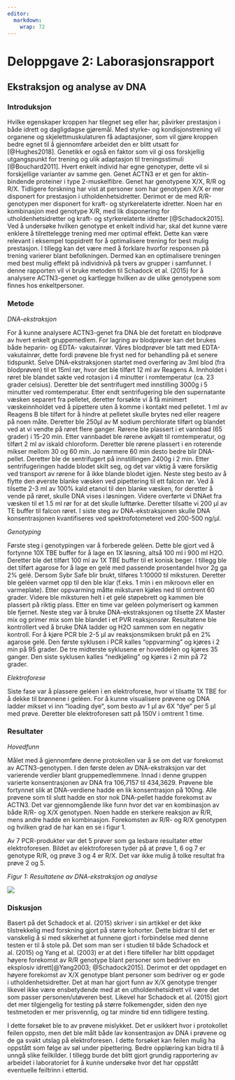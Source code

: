```yaml
---
editor: 
  markdown: 
    wrap: 72
---
```


# Deloppgave 2: Laborasjonsrapport

<!-- Part 1: Laboratory report -->

## Ekstraksjon og analyse av DNA 

### Introduksjon 

Hvilke egenskaper kroppen har tilegnet seg eller har, påvirker
prestasjon i både idrett og dagligdagse gjøremål. Med styrke- og
kondisjonstrening vil organene og skjelettmuskulaturen få adaptasjoner,
som vil gjøre kroppen bedre egnet til å gjennomføre arbeidet den er
blitt utsatt for [@Hughes2018]. Genetikk er også en faktor som vil gi
oss forskjellig utgangspunkt for trening og ulik adaptasjon til
treningsstimuli [@Bouchard2011]. Hvert enkelt individ har egne
genotyper, dette vil si forskjellige varianter av samme gen. Genet ACTN3
er et gen for aktin-bindende proteiner i type 2-muskelfibre. Genet har
genotypene X/X, R/R og R/X. Tidligere forskning har vist at personer som
har genotypen X/X er mer disponert for prestasjon i
utholdenhetsidretter. Derimot er de med R/R-genotypen mer disponert for
kraft- og styrkerelaterte idretter. Noen har en kombinasjon med genotype
X/R, med lik disponering for utholdenhetsidretter og kraft- og
styrkerelaterte idretter [@Schadock2015]. Ved å undersøke hvilken
genotype et enkelt individ har, skal det kunne være enklere å
tilrettelegge trening med mer optimal effekt. Dette kan være relevant i
eksempel toppidrett for å optimalisere trening for best mulig
prestasjon. I tillegg kan det være med å forklare hvorfor responsen på
trening varierer blant befolkningen. Dermed kan en optimalisere
treningen med best mulig effekt på individnivå på tvers av grupper i
samfunnet. I denne rapporten vil vi bruke metoden til Schadock et al.
(2015) for å analysere ACTN3-genet og kartlegge hvilken av de ulike
genotypene som finnes hos enkeltpersoner.

### Metode 

*DNA-ekstraksjon*

For å kunne analysere ACTN3-genet fra DNA ble det foretatt en blodprøve
av hvert enkelt gruppemedlem. For lagring av blodprøver kan det brukes
både heparin- og EDTA- vakutainrør. Våres blodprøver ble tatt med
EDTA-vakutainrør, dette fordi prøvene ble fryst ned for behandling på et
senere tidspunkt. Selve DNA-ekstraksjonen startet med overføring av 3ml
blod (fra blodprøven) til et 15ml rør, hvor det ble tilført 12 ml av
Reagens A. Innholdet i røret ble blandet sakte ved rotasjon i 4 minutter
i romtemperatur (ca. 23 grader celsius). Deretter ble det sentrifugert
med innstilling 3000g i 5 minutter ved romtemperatur. Etter endt
sentrifugering ble den supernatante væsken separert fra pelletet,
deretter forsøkte vi å få minimert væskeinnholdet ved å pipettere uten å
komme i kontakt med pelletet. 1 ml av Reagens B ble tilført for å hindre
at pelletet skulle brytes ned eller reagere på noen måte. Deretter ble
250μl av M sodium perchlorate tilført og blandet ved at vi vendte på
røret flere ganger. Rørene ble plassert i et vannbad (65 grader) i 15-20
min. Etter vannbadet ble rørene avkjølt til romtemperatur, og tilført 2
ml av iskald chloroform. Deretter ble rørene plassert i en roterende
mikser mellom 30 og 60 min. Jo nærmere 60 min desto bedre blir
DNA-pellet. Deretter ble de sentrifugert på innstillingen 2400g i 2 min.
Etter sentrifugeringen hadde blodet skilt seg, og det var viktig å være
forsiktig ved transport av rørene for å ikke blande blodet igjen. Neste
steg besto av å flytte den øverste blanke væsken ved pipettering til ett
falcon rør. Ved å tilsette 2-3 ml av 100% kald etanol til den blanke
væsken, for deretter å vende på røret, skulle DNA vises i løsningen.
Videre overførte vi DNAet fra væsken til et 1.5 ml rør for at det skulle
lufttørke. Deretter tilsatte vi 200 μl av TE buffer til falcon røret. I
siste steg av DNA-ekstraksjonen skulle DNA konsentrasjonen kvantifiseres
ved spektrofotometeret ved 200-500 ng/μl.

*Genotyping*

Første steg i genotypingen var å forberede geléen. Dette ble gjort ved å
fortynne 10X TBE buffer for å lage en 1X løsning, altså 100 ml i 900 ml
H2O. Deretter ble det tilført 100 ml av 1X TBE buffer til et konisk
beger. I tillegg ble det tilført agarose for å lage en gelé med passende
prosentandel hvor 2g ga 2% gelé. Dersom Sybr Safe blir brukt, tilføres
1:10000 til miksturen. Deretter ble geléen varmet opp til den ble klar
(f.eks. 1 min i en mikroovn eller en varmeplate). Etter oppvarming måtte
miksturen kjøles ned til omtrent 60 grader. Videre ble miksturen helt i
et gelé støpebrett og kammen ble plassert på riktig plass. Etter en time
var geléen polymerisert og kammen ble fjernet. Neste steg var å bruke
DNA-ekstraksjonen og tilsette 2X Master mix og primer mix som ble
blandet i et PVR reaksjonsrør. Resultatene ble kontrollert ved å bruke
DNA ladder og H2O sammen som en negativ kontroll. For å kjøre PCR ble
2-5 μl av reaksjonsmiksen brukt på en 2% agarose gelé. Den første
syklusen i PCR kalles "oppvarming" og kjøres i 2 min på 95 grader. De
tre midterste syklusene er hoveddelen og kjøres 35 ganger. Den siste
syklusen kalles "nedkjøling" og kjøres i 2 min på 72 grader.

*Elektroforese*

Siste fase var å plassere geléen i en elektroforese, hvor vi tilsatte 1X
TBE for å dekke til brønnene i geléen. For å kunne visualisere prøvene
og DNA ladder mikset vi inn "loading dye", som besto av 1 μl av 6X "dye"
per 5 μl med prøve. Deretter ble elektroforesen satt på 150V i omtrent 1
time.

### Resultater 

*Hovedfunn*

Målet med å gjennomføre denne protokollen var å se om det var forekomst
av ACTN3-genotypen. I den første delen av DNA-ekstraksjon var det
varierende verdier blant gruppemedlemmene. Innad i denne gruppen
varierte konsentrasjonen av DNA fra 106,7157 til 434,3629. Prøvene ble
fortynnet slik at DNA-verdiene hadde en lik konsentrasjon på 100ng. Alle
prøvene som til slutt hadde en stor nok DNA-pellet hadde forekomst av
ACTN3. Det var gjennomgående like funn hvor det var en kombinasjon av
både R/R- og X/X genotypen. Noen hadde en sterkere reaksjon av R/R, mens
andre hadde en kombinasjon. Forekomsten av R/R- og R/X genotypen og
hvilken grad de har kan en se i figur 1.

Av 7 PCR-produkter var det 5 prøver som ga lesbare resultater etter
elektroforesen. Bildet av elektroforesen tyder på at prøve 1, 6 og 7 er
genotype R/R, og prøve 3 og 4 er R/X. Det var ikke mulig å tolke
resultat fra prøve 2 og 5.

*Figur 1: Resultatene av DNA-ekstraksjon og analyse*

![](images/Bilde1.jpg)

### Diskusjon 

Basert på det Schadock et al. (2015) skriver i sin artikkel er det ikke
tilstrekkelig med forskning gjort på større kohorter. Dette bidrar til
det er vanskelig å si med sikkerhet at funnene gjort i forbindelse med
denne testen er til å stole på. Det som man ser i studien til både
Schadock et al. (2015) og Yang et al. (2003) er at det i flere tilfeller
har blitt oppdaget høyere forekomst av R/R genotype blant personer som
bedriver en eksplosiv idrett[@Yang2003; @Schadock2015]. Derimot er det
oppdaget en høyere forekomst av X/X genotype blant personer som bedriver
og er gode i utholdenhetsidretter. Det at man har gjort funn av X/X
genotype trenger likevel ikke være ensbetydende med at en
utholdenhetsidrett vil være det som passer personen/utøveren best.
Likevel har Schadock et al. (2015) gjort det mer tilgjengelig for
testing på større folkemengder, siden den nye testmetoden er mer
prisvennlig, og tar mindre tid enn tidligere testing.

I dette forsøket ble to av prøvene mislykket. Det er usikkert hvor i
protokollet feilen oppsto, men det ble målt både lav konsentrasjon av
DNA i prøvene og de ga svakt utslag på elektroforesen. I dette forsøket
kan feilen mulig ha oppstått som følge av søl under pipettering. Bedre
opplæring kan bidra til å unngå slike feilkilder. I tillegg burde det
blitt gjort grundig rapportering av arbeidet i laboratoriet for å kunne
undersøke hvor det har oppstått eventuelle feiltrinn i ettertid.
